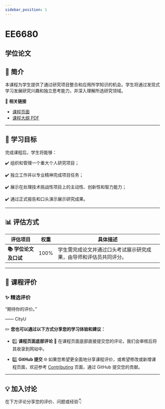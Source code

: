 ```yaml
---
sidebar_position: 1
---
```


# EE6680
## 学位论文

## **📘 简介**
本课程为学生提供了通过研究项目整合和应用所学知识的机会。学生将通过发现式学习发展研究兴趣和独立思考能力，并深入理解所选研究领域。

🔗 **相关链接**
- [课程页面](https://www.cityu.edu.hk/catalogue/pg/202526/course/EE6680.htm)
- [课程大纲 PDF](https://www.cityu.edu.hk/catalogue/pg/202526/course/EE6680.pdf)

---

## **🎯 学习目标**

完成课程后，学生将能够：

✔️ 组织和管理一个重大个人研究项目；

✔️ 独立工作并以专业精神完成项目任务；

✔️ 展示在处理技术挑战性项目上的主动性、创新性和智力能力；

✔️ 通过正式报告和口头演示展示研究成果。

---

## **📊 评估方式**

| **评估项目**            | **权重** | **具体描述**                                                                         |
|------------------------|---------|-----------------------------------------------------------------------------------|
| **📚 学位论文及口试**    | 100%    | 学生需完成论文并通过口头考试展示研究成果，由导师和评估员共同评分。                     |

---

## **💬 课程评价**

### ✨ **精选评价**
<div className={commentStyles.commentBox}>
    <p className={commentStyles.commentText}>
        “期待你的评价。”
    </p>
    <p className={commentStyles.commentAuthor}>—— CityU</p>
</div>

✏️ **您也可以通过以下方式分享您的学习体验和建议：**

- 1️⃣ **课程页面底部评论**
💬 在课程页面底部直接提交您的评论，我们会审核后将其收录到网站中。

- 2️⃣ **GitHub 提交**
🌐 如果您希望更全面地分享课程评价，或希望修改或新增课程页面，欢迎参考 [Contributing](/contributing) 页面，通过 GitHub 提交您的贡献。

---

## **💡 加入讨论**

在下方评论分享您的评价、问题或经验👇
<Utterances />